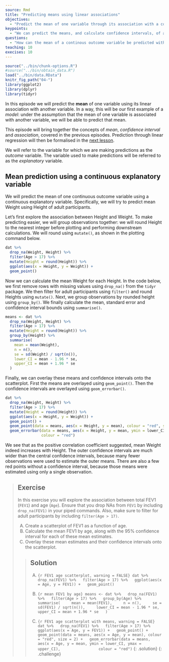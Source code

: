 ---
source: Rmd
title: "Predicting means using linear associations"
objectives:
  - "Predict the mean of one variable through its association with a continuous variable."
keypoints:
  - "We can predict the means, and calculate confidence intervals, of a continuous outcome variable grouped by a continuous explanatory variable. On a small scale, this is an example of a model."
questions:
  - "How can the mean of a continous outcome variable be predicted with a continous explanatory variable?"
teaching: 10
execises: 10
---

```{r, include=FALSE}
source("../bin/chunk-options.R")
#source("../bin/obtain_data.R")
load("../bin/data.RData")
knitr_fig_path("04-")
library(ggplot2)
library(dplyr)
library(tidyr)
```

In this episode we will predict the **mean** of one variable using its
linear association with another variable. In a way, this will be our first example
of a *model*: under the assumption that the mean of one variable is associated
with another variable, we will be able to predict that mean. 

This episode will bring together the concepts of *mean*, *confidence interval* and
*association*, covered in the previous episodes. Prediction through linear regression
will then be formalised in the [next lesson](https://carpentries-incubator.github.io/simple-linear-regression-public-health).

We will refer to the variable for which we are making predictions as the 
*outcome* variable. The variable used to make predictions will be referred to
as the *explanatory* variable. 

## Mean prediction using a continuous explanatory variable
We will predict the mean of one continuous outcome variable using a 
continuous explanatory variable. Specifically, we will try to predict
mean Weight using Height of adult participants. 

Let's first explore the association between Height and Weight. To make predicting easier,
we will group observations together: we will round Height to the nearest integer
before plotting and performing downstream calculations. We will round
using `mutate()`, as shown in the plotting command below.

```{r explore association rounded Height and Weight, warning = FALSE}
dat %>%
  drop_na(Weight, Height) %>%
  filter(Age > 17) %>%
  mutate(Height = round(Height)) %>%
  ggplot(aes(x = Height, y = Weight)) +
  geom_point()
```

Now we can calculate the mean Weight for each Height. In the code below, 
we first remove rows with missing 
values using `drop_na()` from the `tidyr` package. 
We then filter for adult participants using `filter()` and round Heights using
`mutate()`. Next, we group observations by rounded height
using `group_by()`. We finally calculate the mean, standard error and
confidence interval bounds using `summarise()`.

```{r mean Weight by Height}
means <- dat %>%
  drop_na(Weight, Height) %>%
  filter(Age > 17) %>%
  mutate(Height = round(Height)) %>%
  group_by(Height) %>%
  summarise(
    mean = mean(Weight),
    n = n(),
    se = sd(Weight) / sqrt(n()),
    lower_CI = mean - 1.96 * se,
    upper_CI = mean + 1.96 * se
  )
```

Finally, we can overlay these means and confidence intervals onto the 
scatterplot. First the means are overlayed using `geom_point()`. 
Then the confidence intervals are overlayed using `geom_errorbar()`.

```{r explore association rounded Height and Weight with means, warning = FALSE}
dat %>%
  drop_na(Weight, Height) %>%
  filter(Age > 17) %>%
  mutate(Height = round(Height)) %>%
  ggplot(aes(x = Height, y = Weight)) +
  geom_point() +
  geom_point(data = means, aes(x = Height, y = mean), colour = "red", size = 2) +
  geom_errorbar(data = means, aes(x = Height, y = mean, ymin = lower_CI, ymax = upper_CI),
                colour = "red")
```

We see that as the positive correlation coefficient suggested, mean
Weight indeed increases with Height. The outer confidence intervals are much
wider than the central confidence intervals, because many fewer observations
were used to estimate the outer means. There are also a few red points
without a confidence interval, because those means were estimated using only a single
observation. 

> ## Exercise
> In this exercise you will explore the association between total FEV1 (`FEV1`) and
> age (`Age`). Ensure that you drop NAs from `FEV1` by including
> `drop_na(FEV1)` in your piped commands. Also, make sure to filter for adult
> participants by including `filter(Age > 17)`.
> 
> A) Create a scatterplot of FEV1 as a function of age.   
> B) Calculate the mean FEV1 by age, along with the 95% confidence 
> interval for each of these mean estimates.  
> C) Overlay these mean estimates and their confidence intervals onto the scatterplot.
> 
> > ## Solution
> > A)
> > ```{r FEV1 age scatterplot, warning = FALSE}
> > dat %>%
> >   drop_na(FEV1) %>%
> >   filter(Age > 17) %>%
> >   ggplot(aes(x = Age, y = FEV1)) +
> >   geom_point() 
> > ```
> > 
> > B) 
> > ```{r mean FEV1 by age}
> > means <- dat %>%
> >   drop_na(FEV1) %>%
> >   filter(Age > 17) %>%
> >   group_by(Age) %>%
> >   summarise(
> >     mean = mean(FEV1),
> >     n = n(),
> >     se = sd(FEV1) / sqrt(n()),
> >     lower_CI = mean - 1.96 * se,
> >     upper_CI = mean + 1.96 * se
> >   )
> > ```
> > 
> > C) 
> > ```{r FEV1 age scatterplot with means, warning = FALSE}
> > dat %>%
> >   drop_na(FEV1) %>%
> >   filter(Age > 17) %>%
> >   ggplot(aes(x = Age, y = FEV1)) +
> >   geom_point() +
> >   geom_point(data = means, aes(x = Age, y = mean), colour = "red", size = 2) +
> >   geom_errorbar(data = means, aes(x = Age, y = mean, ymin = lower_CI, ymax = upper_CI),
> >                 colour = "red")
> > ```
> {: .solution}
{: .challenge}
